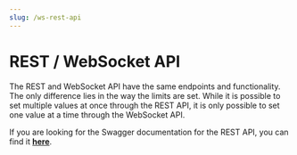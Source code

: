 ```yaml
---
slug: /ws-rest-api
---
```


# REST / WebSocket API

The REST and WebSocket API have the same endpoints and functionality. The only difference lies in the way the limits are set. 
While it is possible to set multiple values at once through the REST API, it is only possible to set one value at a time through the WebSocket API.

If you are looking for the Swagger documentation for the REST API, you can find it [**here**](/user-api/swagger).


<DocCardList />

